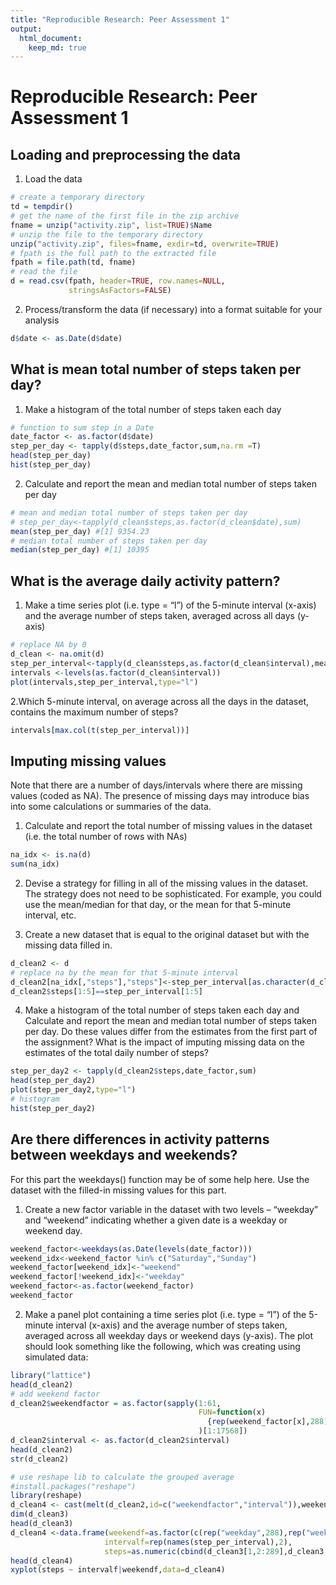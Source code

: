 ```yaml
---
title: "Reproducible Research: Peer Assessment 1"
output: 
  html_document:
    keep_md: true
---
```


Reproducible Research: Peer Assessment 1
==================================================

## Loading and preprocessing the data
1. Load the data 
```r
# create a temporary directory
td = tempdir()
# get the name of the first file in the zip archive
fname = unzip("activity.zip", list=TRUE)$Name
# unzip the file to the temporary directory
unzip("activity.zip", files=fname, exdir=td, overwrite=TRUE)
# fpath is the full path to the extracted file
fpath = file.path(td, fname)
# read the file
d = read.csv(fpath, header=TRUE, row.names=NULL, 
             stringsAsFactors=FALSE)

```
2. Process/transform the data (if necessary) into a format suitable for your analysis
```r
d$date <- as.Date(d$date)
```

## What is mean total number of steps taken per day?
1. Make a histogram of the total number of steps taken each day
```r
# function to sum step in a Date
date_factor <- as.factor(d$date)
step_per_day <- tapply(d$steps,date_factor,sum,na.rm =T)
head(step_per_day)
hist(step_per_day)
```
2. Calculate and report the mean and median total number of steps taken per day
```r
# mean and median total number of steps taken per day
# step_per_day<-tapply(d_clean$steps,as.factor(d_clean$date),sum)
mean(step_per_day) #[1] 9354.23
# median total number of steps taken per day
median(step_per_day) #[1] 10395
```

## What is the average daily activity pattern?
1.  Make a time series plot (i.e. type = "l") of the 5-minute interval (x-axis) and the average number of steps taken, averaged across all days (y-axis)
```r
# replace NA by 0 
d_clean <- na.omit(d)
step_per_interval<-tapply(d_clean$steps,as.factor(d_clean$interval),mean)
intervals <-levels(as.factor(d_clean$interval))
plot(intervals,step_per_interval,type="l")
```
2.Which 5-minute interval, on average across all the days in the dataset, contains the maximum number of steps?
```r
intervals[max.col(t(step_per_interval))]
```


## Imputing missing values
Note that there are a number of days/intervals where there are missing values (coded as NA). The presence of missing days may introduce bias into some calculations or summaries of the data.

1. Calculate and report the total number of missing values in the dataset
(i.e. the total number of rows with NAs)
```r
na_idx <- is.na(d)
sum(na_idx)
```

2. Devise a strategy for filling in all of the missing values in the dataset. The strategy does not need to be sophisticated. For example, you could use the mean/median for that day, or the mean for that 5-minute interval, etc.


3. Create a new dataset that is equal to the original dataset but with the missing data filled in.
```r
d_clean2 <- d
# replace na by the mean for that 5-minute interval
d_clean2[na_idx[,"steps"],"steps"]<-step_per_interval[as.character(d_clean2[na_idx[,"steps"],"interval"])]
d_clean2$steps[1:5]==step_per_interval[1:5]
```


4. Make a histogram of the total number of steps taken each day and Calculate and report the mean and median total number of steps taken per day. Do these values differ from the estimates from the first part of the assignment? What is the impact of imputing missing data on the estimates of the total daily number of steps?
```r
step_per_day2 <- tapply(d_clean2$steps,date_factor,sum)
head(step_per_day2)
plot(step_per_day2,type="l")
# histogram
hist(step_per_day2)
```

## Are there differences in activity patterns between weekdays and weekends?
For this part the weekdays() function may be of some help here. Use the dataset with the filled-in missing values for this part.

1. Create a new factor variable in the dataset with two levels – “weekday” and “weekend” indicating whether a given date is a weekday or weekend day.
```r
weekend_factor<-weekdays(as.Date(levels(date_factor)))
weekend_idx<-weekend_factor %in% c("Saturday","Sunday")
weekend_factor[weekend_idx]<-"weekend"
weekend_factor[!weekend_idx]<-"weekday"
weekend_factor<-as.factor(weekend_factor)
weekend_factor
```

2. Make a panel plot containing a time series plot (i.e. type = "l") of the 5-minute interval (x-axis) and the average number of steps taken, averaged across all weekday days or weekend days (y-axis). The plot should look something like the following, which was creating using simulated data:
```r
library("lattice")
head(d_clean2)
# add weekend factor
d_clean2$weekendfactor = as.factor(sapply(1:61,
                                          FUN=function(x)
                                            {rep(weekend_factor[x],288)}
                                          )[1:17568])
d_clean2$interval <- as.factor(d_clean2$interval)
head(d_clean2)
str(d_clean2)

# use reshape lib to calculate the grouped average
#install.packages("reshape")
library(reshape)
d_clean4 <- cast(melt(d_clean2,id=c("weekendfactor","interval")),weekendfactor~interval,mean)
dim(d_clean3)
head(d_clean3)
d_clean4 <-data.frame(weekendf=as.factor(c(rep("weekday",288),rep("weekend",288))),
                     intervalf=rep(names(step_per_interval),2),
                     steps=as.numeric(cbind(d_clean3[1,2:289],d_clean3[2,2:289])))
head(d_clean4)
xyplot(steps ~ intervalf|weekendf,data=d_clean4)
```


